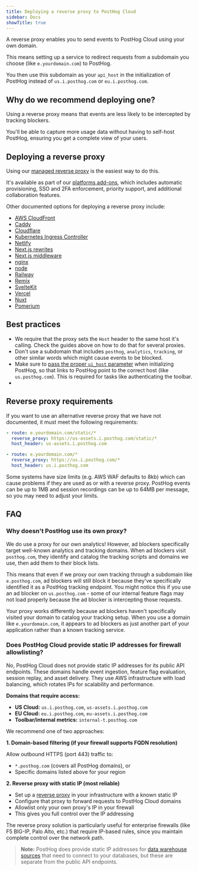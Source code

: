 ```yaml
---
title: Deploying a reverse proxy to PostHog Cloud
sidebar: Docs
showTitle: true
---
```



A reverse proxy enables you to send events to PostHog Cloud using your own domain.

This means setting up a service to redirect requests from a subdomain you choose (like `e.yourdomain.com`) to PostHog.

You then use this subdomain as your `api_host` in the initialization of PostHog instead of `us.i.posthog.com` or `eu.i.posthog.com`.

## Why do we recommend deploying one?

Using a reverse proxy means that events are less likely to be intercepted by tracking blockers.

You'll be able to capture more usage data without having to self-host PostHog, ensuring you get a complete view of your users.

## Deploying a reverse proxy

Using our [managed reverse proxy](/docs/advanced/proxy/managed-reverse-proxy) is the easiest way to do this.

It's available as part of our [platforms add-ons](/platform-packages), which includes automatic provisioning, SSO and 2FA enforcement, priority support, and additional collaboration features.

Other documented options for deploying a reverse proxy include:

-   [AWS CloudFront](/docs/advanced/proxy/cloudfront)
-   [Caddy](/docs/advanced/proxy/caddy)
-   [Cloudflare](/docs/advanced/proxy/cloudflare)
-   [Kubernetes Ingress Controller](/docs/advanced/proxy/kubernetes-ingress-controller)
-   [Netlify](/docs/advanced/proxy/netlify)
-   [Next.js rewrites](/docs/advanced/proxy/nextjs)
-   [Next.js middleware](/docs/advanced/proxy/nextjs-middleware)
-   [nginx](/docs/advanced/proxy/nginx)
-   [node](/docs/advanced/proxy/node)
-   [Railway](/docs/advanced/proxy/railway)
-   [Remix](/docs/advanced/proxy/remix)
-   [SvelteKit](/docs/advanced/proxy/sveltekit)
-   [Vercel](/docs/advanced/proxy/vercel)
-   [Nuxt](/docs/advanced/proxy/nuxt)
-   [Pomerium](/docs/advanced/proxy/pomerium)

## Best practices

-   We require that the proxy sets the `Host` header to the same host it's calling. Check the guides above on how to do that for several proxies.
-   Don't use a subdomain that includes `posthog`, `analytics`, `tracking`, or other similar words which might cause events to be blocked.
-   Make sure to [pass the proper `ui_host` parameter](/docs/libraries/js/config) when initializing PostHog, so that links to PostHog point to the correct host (like `us.posthog.com`). This is required for tasks like authenticating the toolbar.
-   <ProxyPathNamesWarning />

## Reverse proxy requirements

If you want to use an alternative reverse proxy that we have not documented, it must meet the following requirements:

```yaml
- route: e.yourdomain.com/static/*
  reverse_proxy: https://us-assets.i.posthog.com/static/*
  host_header: us-assets.i.posthog.com

- route: e.yourdomain.com/*
  reverse_proxy: https://us.i.posthog.com/*
  host_header: us.i.posthog.com
```

<CalloutBox icon="IconWarning" title="Beware of size limits" type="caution">
    Some systems have size limits (e.g. AWS WAF defaults to 8kb) which can cause problems if they are used as or with a
    reverse proxy. PostHog events can be up to 1MB and session recordings can be up to 64MB per message, so you may need
    to adjust your limits.
</CalloutBox>

## FAQ

### Why doesn't PostHog use its own proxy?

We do use a proxy for our own analytics! However, ad blockers specifically target well-known analytics and tracking domains. When ad blockers visit `posthog.com`, they identify and catalog the tracking scripts and domains we use, then add them to their block lists.

This means that even if we proxy our own tracking through a subdomain like `e.posthog.com`, ad blockers will still block it because they've specifically identified it as a PostHog tracking endpoint. You might notice this if you use an ad blocker on `us.posthog.com` - some of our internal feature flags may not load properly because the ad blocker is intercepting those requests.

Your proxy works differently because ad blockers haven't specifically visited your domain to catalog your tracking setup. When you use a domain like `e.yourdomain.com`, it appears to ad blockers as just another part of your application rather than a known tracking service.

### Does PostHog Cloud provide static IP addresses for firewall allowlisting?

No, PostHog Cloud does not provide static IP addresses for its public API endpoints. These domains handle event ingestion, feature flag evaluation, session replay, and asset delivery. They use AWS infrastructure with load balancing, which rotates IPs for scalability and performance.

**Domains that require access:**

- **US Cloud:** `us.i.posthog.com`, `us-assets.i.posthog.com`
- **EU Cloud:** `eu.i.posthog.com`, `eu-assets.i.posthog.com`
- **Toolbar/internal metrics:** `internal-t.posthog.com`

We recommend one of two approaches:

**1. Domain-based filtering (if your firewall supports FQDN resolution)**

Allow outbound HTTPS (port 443) traffic to:
- `*.posthog.com` (covers all PostHog domains), or
- Specific domains listed above for your region

**2. Reverse proxy with static IP (most reliable)**

- Set up a [reverse proxy](/docs/advanced/proxy) in your infrastructure with a known static IP
- Configure that proxy to forward requests to PostHog Cloud domains
- Allowlist only your own proxy's IP in your firewall
- This gives you full control over the IP addressing

The reverse proxy solution is particularly useful for enterprise firewalls (like F5 BIG-IP, Palo Alto, etc.) that require IP-based rules, since you maintain complete control over the network path.

> **Note:** PostHog does provide static IP addresses for [data warehouse sources](/docs/cdp/sources) that need to connect to your databases, but these are separate from the public API endpoints.
